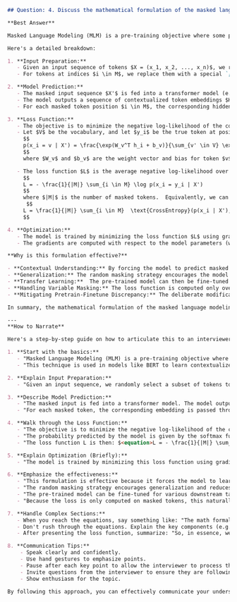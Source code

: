 ```markdown
## Question: 4. Discuss the mathematical formulation of the masked language modeling objective. How is the loss computed over the masked tokens, and why is this formulation effective?

**Best Answer**

Masked Language Modeling (MLM) is a pre-training objective where some percentage of the input tokens are masked, and the model is tasked with predicting the masked tokens based on the context provided by the unmasked tokens. This technique is particularly prominent in models like BERT. The mathematical formulation centers around minimizing a loss function that quantifies the difference between the model's predictions for the masked tokens and the actual masked tokens.

Here's a detailed breakdown:

1. **Input Preparation:**
   - Given an input sequence of tokens $X = (x_1, x_2, ..., x_n)$, we randomly select a subset of tokens to mask. Let $M$ be the set of indices of the masked tokens.
   - For tokens at indices $i \in M$, we replace them with a special `[MASK]` token with probability 0.8. With probability 0.1, we replace them with a random token, and with probability 0.1, we leave them unchanged. This helps the model to be less sensitive to the `[MASK]` token.

2. **Model Prediction:**
   - The masked input sequence $X'$ is fed into a transformer model (e.g., BERT).
   - The model outputs a sequence of contextualized token embeddings $H = (h_1, h_2, ..., h_n)$, where $h_i$ is the hidden representation for the $i$-th token.
   - For each masked token position $i \in M$, the corresponding hidden vector $h_i$ is passed through a classification layer (a linear layer followed by a softmax) to predict the probability distribution over the vocabulary.

3. **Loss Function:**
   - The objective is to minimize the negative log-likelihood of the correct tokens at the masked positions. This is equivalent to maximizing the probability of the correct tokens given the context.
   - Let $V$ be the vocabulary, and let $y_i$ be the true token at position $i$. The probability predicted by the model for token $v \in V$ at masked position $i$ is given by:
     $$
     p(x_i = v | X') = \frac{\exp(W_v^T h_i + b_v)}{\sum_{v' \in V} \exp(W_{v'}^T h_i + b_{v'})}
     $$
     where $W_v$ and $b_v$ are the weight vector and bias for token $v$ in the classification layer.

   - The loss function $L$ is the average negative log-likelihood over all masked tokens:
     $$
     L = - \frac{1}{|M|} \sum_{i \in M} \log p(x_i = y_i | X')
     $$
     where $|M|$ is the number of masked tokens.  Equivalently, we can express the loss as a cross-entropy loss:
      $$
     L = \frac{1}{|M|} \sum_{i \in M}  \text{CrossEntropy}(p(x_i | X'), y_i)
     $$

4. **Optimization:**
   - The model is trained by minimizing the loss function $L$ using gradient descent or a variant thereof (e.g., Adam).
   - The gradients are computed with respect to the model parameters (weights and biases), and the parameters are updated iteratively.

**Why is this formulation effective?**

- **Contextual Understanding:** By forcing the model to predict masked tokens based on the surrounding context, the model learns deep bidirectional representations. It must understand the relationships between tokens in both directions (left and right) to accurately predict the masked tokens.
- **Generalization:** The random masking strategy encourages the model to generalize well to unseen data. It cannot rely on specific tokens being present in specific positions and must learn to infer meaning from various contexts.
- **Transfer Learning:**  The pre-trained model can then be fine-tuned for various downstream tasks such as text classification, question answering, and named entity recognition. The pre-training provides a strong initialization that significantly improves the performance and reduces the amount of task-specific data needed for fine-tuning.
- **Handling Variable Masking:** The loss function is computed only over the masked tokens, which naturally handles the variability in the number and positions of masked tokens in different input sequences. Backpropagation is performed only on the relevant parts of the network, making it efficient.
- **Mitigating Pretrain-Finetune Discrepancy:** The deliberate modification of the original input (replacing tokens with [MASK], random tokens, or leaving them unchanged) during pretraining helps to bridge the gap between the pretraining and finetuning stages. This reduces the model's reliance on seeing specific tokens in specific places, making it more adaptable to a wider range of downstream tasks.

In summary, the mathematical formulation of the masked language modeling objective is effective because it encourages the model to learn deep contextual representations, generalize to unseen data, and transfer well to downstream tasks. The loss function, based on minimizing the negative log-likelihood of the correct tokens at the masked positions, provides a clear and efficient way to train the model.

---
**How to Narrate**

Here's a step-by-step guide on how to articulate this to an interviewer:

1. **Start with the basics:**
   - "Masked Language Modeling (MLM) is a pre-training objective where a certain percentage of the input tokens are masked, and the model's task is to predict these masked tokens based on the surrounding unmasked tokens."
   - "This technique is used in models like BERT to learn contextualized word representations."

2. **Explain Input Preparation:**
   - "Given an input sequence, we randomly select a subset of tokens to mask. Instead of directly replacing them with '[MASK]', we use a strategy where we replace with [MASK] 80% of the time, a random token 10% of the time, and keep the original token 10% of the time. This helps in better generalization."

3. **Describe Model Prediction:**
   - "The masked input is fed into a transformer model. The model outputs contextualized embeddings for each token."
   - "For each masked token, the corresponding embedding is passed through a classification layer to predict a probability distribution over the vocabulary."

4. **Walk through the Loss Function:**
   - "The objective is to minimize the negative log-likelihood of the correct tokens at the masked positions."
   - "The probability predicted by the model is given by the softmax function: $<equation>p(x_i = v | X') = \frac{\exp(W_v^T h_i + b_v)}{\sum_{v' \in V} \exp(W_{v'}^T h_i + b_{v'})}</equation>$."
   - "The loss function L is then: $<equation>L = - \frac{1}{|M|} \sum_{i \in M} \log p(x_i = y_i | X')</equation>$.  This is computed only over the masked tokens."

5. **Explain Optimization (Briefly):**
   - "The model is trained by minimizing this loss function using gradient descent, updating the model parameters iteratively."

6. **Emphasize the effectiveness:**
   - "This formulation is effective because it forces the model to learn deep bidirectional representations by understanding the context around the masked tokens."
   - "The random masking strategy encourages generalization and reduces reliance on specific tokens."
   - "The pre-trained model can be fine-tuned for various downstream tasks, providing a strong initialization and improving performance."
   - "Because the loss is only computed on masked tokens, this naturally handles different mask configurations, and the design also helps to mitigate pretrain-finetune discrepancies."

7. **Handle Complex Sections:**
   - When you reach the equations, say something like: "The math formalizes this idea.  The model predicts a probability for each word in the vocabulary, and we want to maximize the probability of the correct masked word."
   - Don't rush through the equations. Explain the key components (e.g., "$W_v$ is the weight vector for token v").
   - After presenting the loss function, summarize: "So, in essence, we're summing up the negative log-likelihoods for each masked token and averaging by the number of masked tokens to get the final loss."

8. **Communication Tips:**
    - Speak clearly and confidently.
    - Use hand gestures to emphasize points.
    - Pause after each key point to allow the interviewer to process the information.
    - Invite questions from the interviewer to ensure they are following along. For example, "Does that make sense so far?" or "Any questions on that?"
    - Show enthusiasm for the topic.

By following this approach, you can effectively communicate your understanding of the masked language modeling objective and demonstrate your senior-level expertise.
```